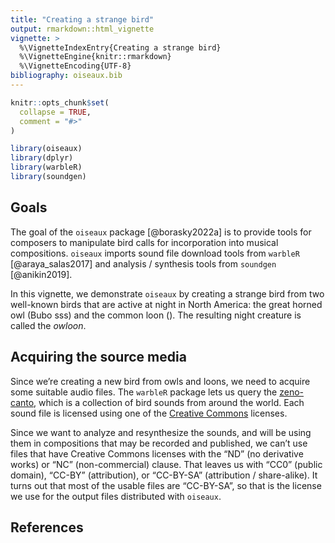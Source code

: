```yaml
---
title: "Creating a strange bird"
output: rmarkdown::html_vignette
vignette: >
  %\VignetteIndexEntry{Creating a strange bird}
  %\VignetteEngine{knitr::rmarkdown}
  %\VignetteEncoding{UTF-8}
bibliography: oiseaux.bib
---
```


```r
knitr::opts_chunk$set(
  collapse = TRUE,
  comment = "#>"
)
```

```r
library(oiseaux)
library(dplyr)
library(warbleR)
library(soundgen)
```

## Goals

The goal of the `oiseaux` package [@borasky2022a] is to provide tools for
composers to manipulate bird calls for incorporation into musical 
compositions. `oiseaux` imports sound file download tools from `warbleR` [@araya_salas2017] and analysis / synthesis tools from `soundgen`
[@anikin2019].

In this vignette, we demonstrate `oiseaux` by creating a strange bird from
two well-known birds that are active at night in North America: the great horned owl (Bubo sss) and the common loon (). The resulting night creature is
called the _owloon_.

## Acquiring the source media

Since we're creating a new bird from owls and loons, we need to acquire some
suitable audio files. The `warbleR` package lets us query the
[zeno-canto](https://xeno-canto.org/), which is a collection of bird sounds
from around the world. Each sound file is licensed using one of the
[Creative Commons](https://creativecommons.org/share-your-work/) licenses.

Since we want to analyze and resynthesize the sounds, and will be using them
in compositions that may be recorded and published, we can't use files that
have Creative Commons licenses with the "ND" (no derivative works) or "NC"
(non-commercial) clause. That leaves us with "CC0" (public domain),
"CC-BY" (attribution), or "CC-BY-SA" (attribution / share-alike). It turns
out that most of the usable files are "CC-BY-SA", so that is the license we
use for the output files distributed with `oiseaux`.

## References
